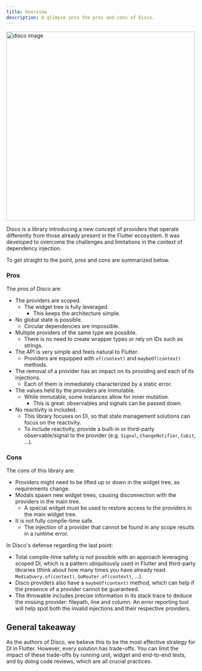 ```yaml
---
title: Overview
description: A glimpse into the pros and cons of Disco.
---
```


<img src="disco.jpeg" alt="disco image" width="500"/>

Disco is a library introducing a new concept of providers that operate differently from those already present in the Flutter ecosystem. It was developed to overcome the challenges and limitations in the context of dependency injection.

To get straight to the point, pros and cons are summarized below.

### Pros

The pros of Disco are:

- The providers are scoped.
  - The widget tree is fully leveraged.
    - This keeps the architecture simple.
- No global state is possible.
  - Circular dependencies are impossible.
- Multiple providers of the same type are possible.
  - There is no need to create wrapper types or rely on IDs such as strings.
- The API is very simple and feels natural to Flutter.
  - Providers are equipped with `of(context)` and `maybeOf(context)` methods.
- The removal of a provider has an impact on its providing and each of its injections.
  - Each of them is immediately characterized by a static error.
- The values held by the providers are immutable.
  - While immutable, some instances allow for inner mutation.
    - This is great: observables and signals can be passed down.
- No reactivity is included.
  - This library focuses on DI, so that state management solutions can focus on the reactivity.
  - To include reactivity, provide a built-in or third-party observable/signal to the provider (e.g. `Signal`, `ChangeNotifier`, `Cubit`, ...).

### Cons

The cons of this library are:

- Providers might need to be lifted up or down in the widget tree, as requirements change.
- Modals spawn new widget trees, causing disconnection with the providers in the main tree.
  - A special widget must be used to restore access to the providers in the main widget tree.
- It is not fully compile-time safe.
  - The injection of a provider that cannot be found in any scope results in a runtime error.

In Disco's defense regarding the last point:

- Total compile-time safety is not possible with an approach leveraging scoped DI, which is a pattern ubiquitously used in Flutter and third-party libraries (think about how many times you have already read `MediaQuery.of(context)`, `GoRouter.of(context)`, ...).
- Disco providers also have a `maybeOf(context)` method, which can help if the presence of a provider cannot be guaranteed.
- The throwable includes precise information in its stack trace to deduce the missing provider: filepath, line and column. An error reporting tool will help spot both the invalid injections and their respective providers.

## General takeaway

As the authors of Disco, we believe this to be the most effective strategy for DI in Flutter. However, every solution has trade-offs. You can limit the impact of these trade-offs by running unit, widget and end-to-end tests, and by doing code reviews, which are all crucial practices.
